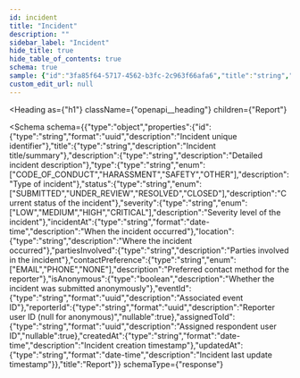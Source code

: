 ```yaml
---
id: incident
title: "Incident"
description: ""
sidebar_label: "Incident"
hide_title: true
hide_table_of_contents: true
schema: true
sample: {"id":"3fa85f64-5717-4562-b3fc-2c963f66afa6","title":"string","description":"string","type":"CODE_OF_CONDUCT","status":"SUBMITTED","severity":"LOW","incidentAt":"2024-07-29T15:51:28.071Z","location":"string","partiesInvolved":"string","contactPreference":"EMAIL","isAnonymous":true,"eventId":"3fa85f64-5717-4562-b3fc-2c963f66afa6","reporterId":"3fa85f64-5717-4562-b3fc-2c963f66afa6","assignedToId":"3fa85f64-5717-4562-b3fc-2c963f66afa6","createdAt":"2024-07-29T15:51:28.071Z","updatedAt":"2024-07-29T15:51:28.071Z"}
custom_edit_url: null
---
```



<Heading
  as={"h1"}
  className={"openapi__heading"}
  children={"Report"}
>
</Heading>





<Schema
  schema={{"type":"object","properties":{"id":{"type":"string","format":"uuid","description":"Incident unique identifier"},"title":{"type":"string","description":"Incident title/summary"},"description":{"type":"string","description":"Detailed incident description"},"type":{"type":"string","enum":["CODE_OF_CONDUCT","HARASSMENT","SAFETY","OTHER"],"description":"Type of incident"},"status":{"type":"string","enum":["SUBMITTED","UNDER_REVIEW","RESOLVED","CLOSED"],"description":"Current status of the incident"},"severity":{"type":"string","enum":["LOW","MEDIUM","HIGH","CRITICAL"],"description":"Severity level of the incident"},"incidentAt":{"type":"string","format":"date-time","description":"When the incident occurred"},"location":{"type":"string","description":"Where the incident occurred"},"partiesInvolved":{"type":"string","description":"Parties involved in the incident"},"contactPreference":{"type":"string","enum":["EMAIL","PHONE","NONE"],"description":"Preferred contact method for the reporter"},"isAnonymous":{"type":"boolean","description":"Whether the incident was submitted anonymously"},"eventId":{"type":"string","format":"uuid","description":"Associated event ID"},"reporterId":{"type":"string","format":"uuid","description":"Reporter user ID (null for anonymous)","nullable":true},"assignedToId":{"type":"string","format":"uuid","description":"Assigned respondent user ID","nullable":true},"createdAt":{"type":"string","format":"date-time","description":"Incident creation timestamp"},"updatedAt":{"type":"string","format":"date-time","description":"Incident last update timestamp"}},"title":"Report"}}
  schemaType={"response"}
>
  
</Schema>
            